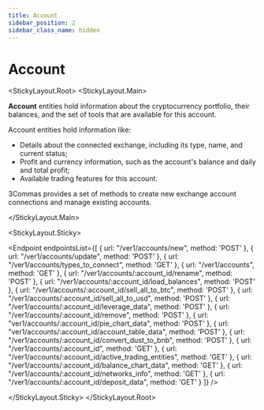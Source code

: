 ```yaml
---
title: Account
sidebar_position: 2
sidebar_class_name: hidden
---
```



# Account

<StickyLayout.Root>
<StickyLayout.Main>

**Account** entities hold information about the cryptocurrency portfolio, their balances, and the set of tools that are available for this account.

Account entities hold information like:

* Details about the connected exchange, including its type, name, and current status;
* Profit and currency information, such as the account's balance and daily and total profit;
* Available trading features for this account.

3Commas provides a set of methods to create new exchange account connections and manage existing accounts.

</StickyLayout.Main>

<StickyLayout.Sticky>

<Endpoint
  endpointsList={[
    {
      url: "/ver1/accounts/new",
      method: 'POST'
    },
    {
      url: "/ver1/accounts/update",
      method: 'POST'
    },
    {
      url: "/ver1/accounts/types_to_connect",
      method: 'GET'
    },
    {
      url: "/ver1/accounts",
      method: 'GET'
    },
    {
      url: "/ver1/accounts/:account_id/rename",
      method: 'POST'
    },
    {
      url: "/ver1/accounts/:account_id/load_balances",
      method: 'POST'
    },
     {
      url: "/ver1/accounts/:account_id/sell_all_to_btc",
      method: 'POST'
    },
    {
      url: "/ver1/accounts/:account_id/sell_all_to_usd",
      method: 'POST'
    },
    {
      url: "/ver1/accounts/:account_id/leverage_data",
      method: 'POST'
    },
    {
      url: "/ver1/accounts/:account_id/remove",
      method: 'POST'
    },
    {
      url: "ver1/accounts/:account_id/pie_chart_data",
      method: 'POST'
    },
    {
      url: "ver1/accounts/:account_id/account_table_data",
      method: 'POST'
    },
    {
      url: "/ver1/accounts/:account_id/convert_dust_to_bnb",
      method: 'POST'
    },
    {
      url: "/ver1/accounts/:account_id",
      method: 'GET'
    },
     {
      url: "/ver1/accounts/:account_id/active_trading_entities",
      method: 'GET'
    },
    {
      url: "/ver1/accounts/:account_id/balance_chart_data",
      method: 'GET'
    },
    {
      url: "/ver1/accounts/:account_id/networks_info",
      method: 'GET'
    },
     {
      url: "/ver1/accounts/:account_id/deposit_data",
      method: 'GET'
    }
  ]}
/>

</StickyLayout.Sticky>
</StickyLayout.Root>
